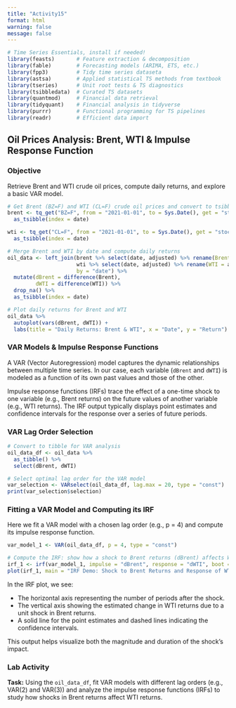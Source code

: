 ```yaml
---
title: "Activity15"
format: html
warning: false
message: false
---
```


```r
# Time Series Essentials, install if needed!
library(feasts)       # Feature extraction & decomposition
library(fable)        # Forecasting models (ARIMA, ETS, etc.)
library(fpp3)         # Tidy time series dataseta
library(astsa)        # Applied statistical TS methods from textbook
library(tseries)      # Unit root tests & TS diagnostics
library(tsibbledata)  # Curated TS datasets
library(quantmod)     # Financial data retrieval
library(tidyquant)    # Financial analysis in tidyverse
library(purrr)        # Functional programming for TS pipelines
library(readr)        # Efficient data import
```



## Oil Prices Analysis: Brent, WTI & Impulse Response Function

### Objective

Retrieve Brent and WTI crude oil prices, compute daily returns, and explore a basic VAR model.

```r
# Get Brent (BZ=F) and WTI (CL=F) crude oil prices and convert to tsibble
brent <- tq_get("BZ=F", from = "2021-01-01", to = Sys.Date(), get = "stock.prices") %>% 
  as_tsibble(index = date)

wti <- tq_get("CL=F", from = "2021-01-01", to = Sys.Date(), get = "stock.prices") %>% 
  as_tsibble(index = date)

# Merge Brent and WTI by date and compute daily returns
oil_data <- left_join(brent %>% select(date, adjusted) %>% rename(Brent = adjusted),
                      wti %>% select(date, adjusted) %>% rename(WTI = adjusted),
                      by = "date") %>% 
  mutate(dBrent = difference(Brent),
         dWTI = difference(WTI)) %>% 
  drop_na() %>% 
  as_tsibble(index = date)

# Plot daily returns for Brent and WTI
oil_data %>% 
  autoplot(vars(dBrent, dWTI)) +
  labs(title = "Daily Returns: Brent & WTI", x = "Date", y = "Return")
```


### VAR Models & Impulse Response Functions

A VAR (Vector Autoregression) model captures the dynamic relationships between multiple time series.
In our case, each variable (`dBrent` and `dWTI`) is modeled as a function of its own past values and those of the other.

Impulse response functions (IRFs) trace the effect of a one-time shock to one variable (e.g., Brent returns)
on the future values of another variable (e.g., WTI returns). The IRF output typically displays point estimates and confidence intervals for the response over a series of future periods.


### VAR Lag Order Selection

```r
# Convert to tibble for VAR analysis
oil_data_df <- oil_data %>% 
  as_tibble() %>%
  select(dBrent, dWTI)

# Select optimal lag order for the VAR model
var_selection <- VARselect(oil_data_df, lag.max = 20, type = "const")
print(var_selection$selection)
```


### Fitting a VAR Model and Computing its IRF

Here we fit a VAR model with a chosen lag order (e.g., p = 4) and compute its impulse response function.

```r
var_model_1 <- VAR(oil_data_df, p = 4, type = "const")
```


```r
# Compute the IRF: show how a shock to Brent returns (dBrent) affects WTI returns (dWTI)
irf_1 <- irf(var_model_1, impulse = "dBrent", response = "dWTI", boot = TRUE)
plot(irf_1, main = "IRF Demo: Shock to Brent Returns and Response of WTI Returns")
```

In the IRF plot, we see:

- The horizontal axis representing the number of periods after the shock.
- The vertical axis showing the estimated change in WTI returns due to a unit shock in Brent returns.
- A solid line for the point estimates and dashed lines indicating the confidence intervals.

This output helps visualize both the magnitude and duration of the shock's impact.

### Lab Activity

**Task:** Using the `oil_data_df`, fit VAR models with different lag orders (e.g., VAR(2) and VAR(3)) and analyze the impulse response functions (IRFs) to study how shocks in Brent returns affect WTI returns.

<!--

```r
# VAR model with lag order 2
var_model_2 <- VAR(oil_data_df, p = 2, type = "const")
irf_2 <- irf(var_model_2, impulse = "dBrent", response = "dWTI", boot = TRUE)
plot(irf_2, main = "IRF: VAR(2) Model (Brent -> WTI)")

# VAR model with lag order 3
var_model_3 <- VAR(oil_data_df, p = 3, type = "const")
irf_3 <- irf(var_model_3, impulse = "dBrent", response = "dWTI", boot = TRUE)
plot(irf_3, main = "IRF: VAR(3) Model (Brent -> WTI)")
```

-->


